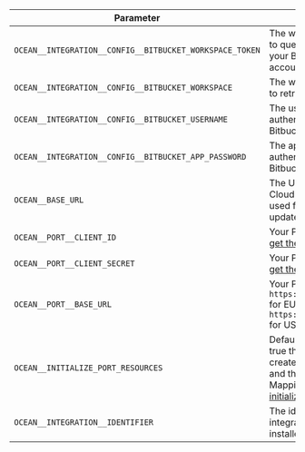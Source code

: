 | Parameter                                   | Description                                                                                                                                                                                                                                                                              | Example | Required |
| ------------------------------------------- | ---------------------------------------------------------------------------------------------------------------------------------------------------------------------------------------------------------------------------------------------------------------------------------------- | ------- | -------- |
| `OCEAN__INTEGRATION__CONFIG__BITBUCKET_WORKSPACE_TOKEN` | The workspace token used to query authenticate with your Bitbucket Cloud account                                                                                                                                                                                                      |         | ✅       |
| `OCEAN__INTEGRATION__CONFIG__BITBUCKET_WORKSPACE` | The workspace you want to retrieve git objects from                                                                                                                                                                                                      |         | ✅       |
| `OCEAN__INTEGRATION__CONFIG__BITBUCKET_USERNAME` | The username used to authenticate with your Bitbucket Cloud account                                                                                                                                                                                                     |         | ✅       |
| `OCEAN__INTEGRATION__CONFIG__BITBUCKET_APP_PASSWORD` | The app password used to authenticate with your Bitbucket Cloud account                                                                                                                                                                                                     |         | ✅       |
| `OCEAN__BASE_URL`      | The URL of your Bitbucket Cloud integration instance, used for real-time updates.                                                                                                                                                                                                                                                    |         | ❌       |
| `OCEAN__PORT__CLIENT_ID`                    | Your Port client ([How to get the credentials](https://docs.port.io/build-your-software-catalog/custom-integration/api/#find-your-port-credentials)) id                                                                                                                               |         | ✅       |
| `OCEAN__PORT__CLIENT_SECRET`                | Your Port client ([How to get the credentials](https://docs.port.io/build-your-software-catalog/custom-integration/api/#find-your-port-credentials)) secret                                                                                                                           |         | ✅       |
| `OCEAN__PORT__BASE_URL`                     | Your Port API URL - `https://api.getport.io` for EU, `https://api.us.getport.io` for US                                                                                                                                                                                                |         | ✅       |
| `OCEAN__INITIALIZE_PORT_RESOURCES`          | Default true, When set to true the integration will create default blueprints and the port App config Mapping. Read more about [initializePortResources](https://ocean.getport.io/develop-an-integration/integration-configuration/#initializeportresources---initialize-port-resources) |         | ❌       |
| `OCEAN__INTEGRATION__IDENTIFIER`            | The identifier of the integration that will be installed                                                                                                                                                                                                                                 |         | ❌       |
